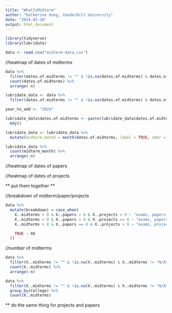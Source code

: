```yaml
---
title: "WhatIsMidterm"
author: "Katherine Oung, Vanderbilt University"
date: "2024-02-18"
output: html_document
---
```


```r
library(tidyverse)
library(lubridate)

data <- read.csv("midterm-data.csv")


```


//heatmap of dates of midterms
```r
data %>%
  filter(dates.of.midterms != "" & !is.na(dates.of.midterms) & dates.of.midterms != "N/A" & dates.of.midterms != "?") %>%
  count(dates.of.midterms) %>%
  arrange(-n)
```

```r
lubridate_data <- data %>%
  filter(dates.of.midterms != "" & !is.na(dates.of.midterms) & dates.of.midterms != "N/A" & dates.of.midterms != "?")

year_to_add <- "2024"

lubridate_data$dates.of.midterms <- paste(lubridate_data$dates.of.midterms, year_to_add, sep = "/") %>%
  mdy()

lubridate_data <- lubridate_data %>%
  mutate(midterm_month = month(dates.of.midterms, label = TRUE, abbr = FALSE))
```

```r
lubridate_data %>%
  count(midterm_month) %>%
  arrange(-n)
```

//heatmap of dates of papers


//heatmap of dates of projects

** put them together **


//breakdown of midterm/paper/projects
```r
data %>%
  mutate(breakdown) = case_when(
    X..midterms > 0 & X..papers > 0 & X..projects > 0 ~ "exams, papers, projects",
    X..midterms > 0 & X..papers > 0 & X..projects == 0 ~ "exams, papers"
    X..midterms > 0 & X..papers == 0 & X..projects > 0 ~ "exams, projects"

    TRUE ~ X6
  ))

```


//number of midterms
```r
data %>%
  filter(X..midterms != "" & !is.na(X..midterms) & X..midterms != "N/A" & X..midterms != "?") %>%
  count(X..midterms) %>%
  arrange(-n)
```

```r
data %>%
  filter(X..midterms != "" & !is.na(X..midterms) & X..midterms != "N/A" & X..midterms != "?") %>%
  group_by(College) %>%
  count(X..midterms)
```
** do the same thing for projects and papers
